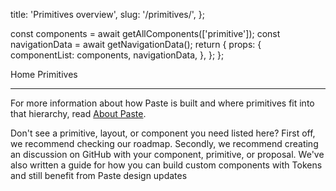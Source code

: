   title: 'Primitives overview',
  slug: '/primitives/',
};



  const components = await getAllComponents(['primitive']);
  const navigationData = await getNavigationData();
  return {
    props: {
      componentList: components,
      navigationData,
    },
  };
};

<Breadcrumb>
  <BreadcrumbItem href="/">Home</BreadcrumbItem>
</Breadcrumb>
<Heading as="h1" variant="heading10">
  Primitives
</Heading>

---

For more information about how Paste is built and where primitives fit into that hierarchy, read [About Paste](/introduction/about-paste#whats-a-design-system).

<ComponentOverviewTable categoryRoute={SidebarCategoryRoutes.PRIMITIVES} componentsList={props.componentList} />

<Callout variant="neutral" marginY="space70">
  <CalloutHeading as="h2">Don't see a primitive, layout, or component you need listed here?</CalloutHeading>
  <CalloutList as="ul">
    <CalloutListItem>
      First off, we recommend <SiteLink href="/roadmap">checking our roadmap</SiteLink>.
    </CalloutListItem>
    <CalloutListItem>
      Secondly, we recommend <Anchor href="https://github.com/twilio-labs/paste/discussions">creating an discussion on GitHub</Anchor> with
      your component, primitive, or proposal.
    </CalloutListItem>
    <CalloutListItem>
      We've also written a guide for <Anchor href="/customization/composing-custom-components-with-design-tokens">how you can build custom components with Tokens</Anchor>
      and still benefit from Paste design updates
    </CalloutListItem>
  </CalloutList>
</Callout>
